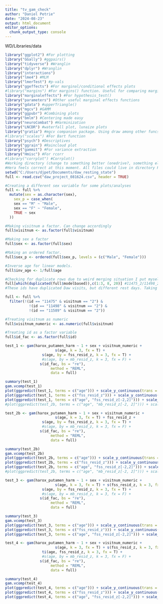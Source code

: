 ```yaml
---
title: "tv_gam_check"
author: "Daniel Petrie"
date: "2024-08-23"
output: html_document
editor_options: 
  chunk_output_type: console
---
```


WD/Libraries/data

```r
library("ggplot2") #For plotting
library("GGally") #ggpairs()
library("tidyverse") #Wranglin
library("dplyr") #Wranglin
library("interactions")
library("lme4") #MLM
library("lmerTest") #p-vals
library("ggeffects") #For marginal/conditional effects plots
#library("margins") #For margins() function. Useful for comparing margins from ggeffects
library("marginaleffects") #For hypothesis_test()
library("parameters") #Other useful marginal effects functions
library("gdata") #upperTriangle()
library("mgcv") #GAMM
library("ggpubr") #Combining plots
library("bmlm") #Centering made easy
library("neuroCombat") #Harminization
library("LNCDR") #waterfall plot, lunaize plots 
library("gratia") #mgcv companion package. Using draw among other funcs.
#library("scales") #For Bart function
library("psych") #Descriptives
library("ggrain") #Raincloud plot
library("gammit") #For variance extraction
library("Hmisc") #For rcorr
#library("corrplot") #Corrplot()
#Working directory (change to something better (onedrive?, something else?) at some point)
#Hera feels correct at this moment. All files could live in directory R for this project.
setwd("C:/Users/djpet/Documents/daw_resting_state")
full <- read.csv("daw_project_081624.csv", header = TRUE)
```

```r
#Creating a different sex variable for some plots/analyses
full <- full %>%
  mutate(sex = as.character(sex),
    sex_p = case_when(
    sex == "M" ~ "Male",
    sex == "F" ~ "Female",
    TRUE ~ sex 
  ))

#Making visitnum a factor. Can change accordingly
full$visitnum <- as.factor(full$visitnum)

#Making sex a factor
full$sex <- as.factor(full$sex)

#Making an ordered factor.
full$sex_p <- ordered(full$sex_p, levels = (c("Male", "Female")))

#Inverse age for linear models.
full$inv_age <- 1/full$age

#Checking for duplicate rows due to weird merging situation I put myself in.
full[which(duplicated(full$modelbased)),c(1:3, 8, 20)] #11475_2/11498_2/11589_2 are duplicates.
#These ids have duplicated Daw visits, but different rest days. Taking rows with imaging data.

full <- full %>%
  filter(!(id == "11475" & visitnum == "2") & 
           !(id == "11498" & visitnum == "2") &
           !(id == "11589" & visitnum == "2"))

#Treating visitnum as numeric
full$visitnum_numeric <- as.numeric(full$visitnum)

#Treating id as a factor variable
full$id_fac <- as.factor(full$id)
```

```r
test_1 <- gam(harox_putamen_harm ~ 1 + sex + visitnum_numeric +
                       s(age, k = 3, fx = T) + 
                 s(age, by = fss_resid_z, k = 3, fx = T) +
                 #s(age, by = mb_resid_z, k = 3, fx = F) +
                s(id_fac, bs = "re"),
                     method = "REML",
                     data = full)

summary(test_1)
gam.vcomp(test_1)
plot(ggpredict(test_1, terms = c("age"))) + scale_y_continuous(trans = "reverse")
plot(ggpredict(test_1, terms = c("fss_resid_z"))) + scale_y_continuous(trans = "reverse")
plot(ggpredict(test_1, terms = c("age", "fss_resid_z[-2,2]"))) + scale_y_continuous(trans = "reverse")
#plot(ggpredict(test_2b, terms = c("age", "mb_resid_z[-2, 2]"))) + scale_y_continuous(trans = "reverse")
```

```r
test_2b <- gam(harox_putamen_harm ~ 1 + sex + visitnum_numeric +
                       s(age, k = 3, fx = T) + fss_resid_z +
                 s(age, by = fss_resid_z, k = 3, fx = T) +
                 #s(age, by = mb_resid_z, k = 3, fx = F) +
                s(id_fac, bs = "re"),
                     method = "REML",
                     data = full)

summary(test_2b)
gam.vcomp(test_2b)
plot(ggpredict(test_2b, terms = c("age"))) + scale_y_continuous(trans = "reverse")
plot(ggpredict(test_2b, terms = c("fss_resid_z"))) + scale_y_continuous(trans = "reverse")
plot(ggpredict(test_2b, terms = c("age", "fss_resid_z[-2,2]"))) + scale_y_continuous(trans = "reverse")
#plot(ggpredict(test_2b, terms = c("age", "mb_resid_z[-2, 2]"))) + scale_y_continuous(trans = "reverse")
```

```r
test_3 <- gam(harox_putamen_harm ~ 1 + sex + visitnum_numeric +
                       s(age, k = 3, fx = T) + s(fss_resid_z, k = 3, fx = T) +
                 s(age, by = fss_resid_z, k = 3, fx = T) +
                 #s(age, by = mb_resid_z, k = 3, fx = F) +
                s(id_fac, bs = "re"),
                     method = "REML",
                     data = full)

summary(test_3)
gam.vcomp(test_3)
plot(ggpredict(test_3, terms = c("age"))) + scale_y_continuous(trans = "reverse")
plot(ggpredict(test_3, terms = c("fss_resid_z"))) + scale_y_continuous(trans = "reverse")
plot(ggpredict(test_3, terms = c("age", "fss_resid_z[-2,2]"))) + scale_y_continuous(trans = "reverse")
```



```r
test_4 <- gam(harox_putamen_harm ~ 1 + sex + visitnum_numeric +
                       s(age, k = 3, fx = T) + s(fss_resid_z, k = 3, fx = T) +
                 ti(age, fss_resid_z, k = 3, fx = T) +
                 #s(age, by = mb_resid_z, k = 3, fx = F) +
                s(id_fac, bs = "re"),
                     method = "REML",
                     data = full)

summary(test_4)
gam.vcomp(test_4)
plot(ggpredict(test_4, terms = c("age"))) + scale_y_continuous(trans = "reverse")
plot(ggpredict(test_4, terms = c("fss_resid_z"))) + scale_y_continuous(trans = "reverse")
plot(ggpredict(test_4, terms = c("age", "fss_resid_z[-2,2]"))) + scale_y_continuous(trans = "reverse")
```

